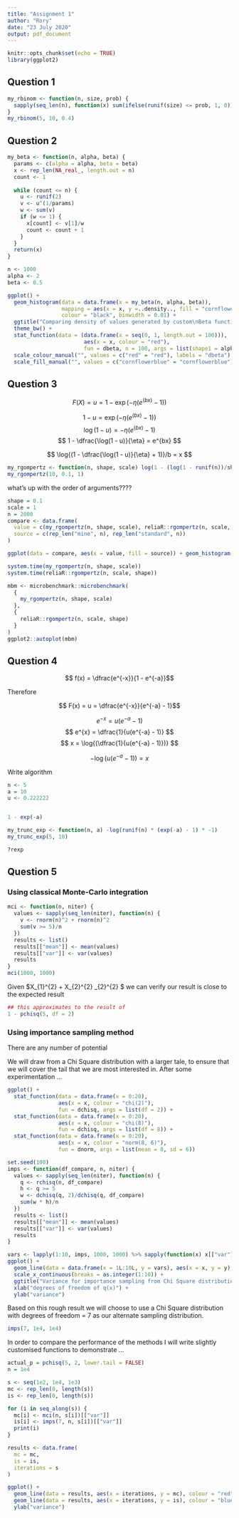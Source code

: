 ```yaml
---
title: "Assignment 1"
author: "Rory"
date: "23 July 2020"
output: pdf_document
---
```


```r
knitr::opts_chunk$set(echo = TRUE)
library(ggplot2)
```

## Question 1

```r
my_rbinom <- function(n, size, prob) {
  sapply(seq_len(n), function(x) sum(ifelse(runif(size) <= prob, 1, 0)))
}
my_rbinom(5, 10, 0.4)
```

## Question 2

```r

my_beta <- function(n, alpha, beta) {
  params <- c(alpha = alpha, beta = beta)
  x <- rep_len(NA_real_, length.out = n)
  count <- 1
  
  while (count <= n) {
    u <- runif(2)
    v <- u^(1/params)
    w <- sum(v)
    if (w <= 1) {
      x[count] <- v[1]/w
      count <- count + 1
    }
  }
  return(x)
}

n <- 1000
alpha <- 2
beta <- 0.5

ggplot() + 
  geom_histogram(data = data.frame(x = my_beta(n, alpha, beta)), 
                 mapping = aes(x = x, y =..density.., fill = "cornflowerblue"),
                 colour = "black", binwidth = 0.01) +
  ggtitle("Comparing density of values generated by custom\nBeta function and R standard Beta function") +
  theme_bw() +
  stat_function(data = (data.frame(x = seq(0, 1, length.out = 100))),
                        aes(x = x, colour = "red"), 
                        fun = dbeta, n = 100, args = list(shape1 = alpha, shape2 = beta), size = 1) +
  scale_colour_manual("", values = c("red" = "red"), labels = "dbeta") +
  scale_fill_manual("", values = c("cornflowerblue" = "cornflowerblue"), labels = "my_rbeta")

```

## Question 3

$$ F(X) = u = 1 - \exp{(-\eta(e^{(bx)} - 1))} $$

$$ 1 - u = \exp{(-\eta(e^{(bx)} - 1))} $$
$$ \log(1 - u) = -\eta(e^{(bx)} - 1) $$
$$ 1 - \dfrac{\log(1 - u)}{\eta} = e^{bx} $$

$$ \log{(1 - \dfrac{\log(1 - u)}{\eta} + 1)}/b = x $$

```r
my_rgompertz <- function(n, shape, scale) log(1 - (log(1 - runif(n))/shape))/scale
my_rgompertz(10, 0.1, 1)

```

what's up with the order of arguments????

```r
shape = 0.1
scale = 1
n = 2000
compare <- data.frame(
  value = c(my_rgompertz(n, shape, scale), reliaR::rgompertz(n, scale, shape)),
  source = c(rep_len("mine", n), rep_len("standard", n))
)

ggplot(data = compare, aes(x = value, fill = source)) + geom_histogram(position = "dodge")

system.time(my_rgompertz(n, shape, scale))
system.time(reliaR::rgompertz(n, scale, shape))

mbm <- microbenchmark::microbenchmark(
  {
    my_rgompertz(n, shape, scale)
  },
  {
    reliaR::rgompertz(n, scale, shape)
  }
)
ggplot2::autoplot(mbm)
```

## Question 4

$$ f(x) = \dfrac{e^{-x}}{1 - e^{-a}}$$

Therefore

$$ F(x) = u = \dfrac{e^{-x}}{e^{-a} - 1}$$

$$ e^{-x} = u(e^{-a} - 1) $$
$$ e^{x} = \dfrac{1}{u(e^{-a} - 1)} $$
$$ x = \log{(\dfrac{1}{u(e^{-a} - 1)})} $$

$$ -\log(u(e^{-a} - 1)) = x $$


Write algorithm

```r
n <- 5
a = 10
u <- 0.222222


1 - exp(-a)

my_trunc_exp <- function(n, a) -log(runif(n) * (exp(-a) - 1) * -1)
my_trunc_exp(5, 10)

?rexp

```

## Question 5

### Using classical Monte-Carlo integration

```r
mci <- function(n, niter) {
  values <- sapply(seq_len(niter), function(n) {
    v <- rnorm(n)^2 + rnorm(n)^2
    sum(v >= 5)/n
  })
  results <- list()
  results[["mean"]] <- mean(values)
  results[["var"]] <- var(values)
  results
}
mci(1000, 1000)
```

Given $X_{1}^{2} + X_{2}^{2} \sim \chi_{2}^{2} $ we can verify our result is close to the expected result

```r
## this approximates to the result of 
1 - pchisq(5, df = 2)
```

### Using importance sampling method

There are any number of potential 

We will draw from a Chi Square distribution with a larger tale, to ensure that we will cover the tail that we are most interested in. After some experimentation ...

```r
ggplot() +
  stat_function(data = data.frame(x = 0:20),
                aes(x = x, colour = "chi(2)"),
                fun = dchisq, args = list(df = 2)) +
  stat_function(data = data.frame(x = 0:20),
                aes(x = x, colour = "chi(8)"),
                fun = dchisq, args = list(df = 8)) +
  stat_function(data = data.frame(x = 0:20),
                aes(x = x, colour = "norm(8, 6)"),
                fun = dnorm, args = list(mean = 8, sd = 6))

```

```r
set.seed(100)
imps <- function(df_compare, n, niter) {
  values <- sapply(seq_len(niter), function(n) {
    q <- rchisq(n, df_compare)
    h <- q >= 5
    w <- dchisq(q, 2)/dchisq(q, df_compare)
    sum(w * h)/n
  })
  results <- list()
  results[["mean"]] <- mean(values)
  results[["var"]] <- var(values)
  results
}

vars <- lapply(1:10, imps, 1000, 1000) %>% sapply(function(x) x[["var"]])
ggplot() + 
  geom_line(data = data.frame(x = 1L:10L, y = vars), aes(x = x, y = y), colour = "blue") +
  scale_x_continuous(breaks = as.integer(1:10)) +
  ggtitle("Variance for importance sampling from Chi Square distributions\nwith degrees of freedoms 1 to 10") +
  xlab("degrees of freedom of q(x)") +
  ylab("variance")
```

Based on this rough result we will choose to use a Chi Square distribution with degrees of freedom = 7 as our alternate sampling distribution.

```r
imps(7, 1e4, 1e4)
```

In order to compare the performance of the methods I will write slightly customised functions to demonstrate ... 

```r
actual_p = pchisq(5, 2, lower.tail = FALSE)
n = 1e4

s <- seq(1e2, 1e4, 1e3)
mc <- rep_len(0, length(s))
is <- rep_len(0, length(s))

for (i in seq_along(s)) {
  mc[i] <- mci(n, s[i])[["var"]]
  is[i] <- imps(7, n, s[i])[["var"]]
  print(i)
}

results <- data.frame(
  mc = mc,
  is = is,
  iterations = s
)

ggplot() +
  geom_line(data = results, aes(x = iterations, y = mc), colour = "red") +
  geom_line(data = results, aes(x = iterations, y = is), colour = "blue") +
  ylab("variance")

```


